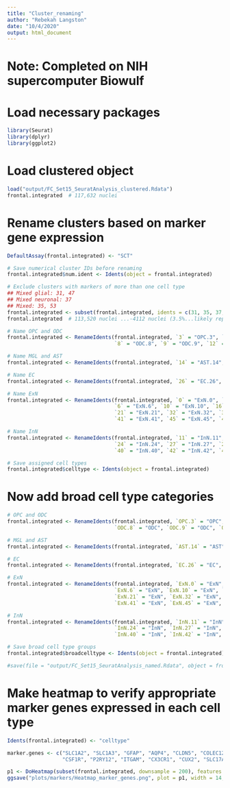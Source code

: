 ```yaml
---
title: "Cluster_renaming"
author: "Rebekah Langston"
date: "10/4/2020"
output: html_document
---
```


# Note: Completed on NIH supercomputer Biowulf

# Load necessary packages
```r
library(Seurat)
library(dplyr)
library(ggplot2)
```

# Load clustered object
```r
load("output/FC_Set15_SeuratAnalysis_clustered.Rdata")
frontal.integrated  # 117,632 nuclei
```

# Rename clusters based on marker gene expression
```r
DefaultAssay(frontal.integrated) <- "SCT"

# Save numerical cluster IDs before renaming
frontal.integrated$num.ident <- Idents(object = frontal.integrated)

# Exclude clusters with markers of more than one cell type
## Mixed glial: 31, 47
## Mixed neuronal: 37
## Mixed: 35, 53
frontal.integrated <- subset(frontal.integrated, idents = c(31, 35, 37, 47, 53), invert = TRUE)
frontal.integrated  # 113,520 nuclei ...-4112 nuclei (3.5%...likely represents some doublets)

# Name OPC and ODC
frontal.integrated <- RenameIdents(frontal.integrated, `3` = "OPC.3", `44` = "OPC.44", `2` = "ODC.2", `7` = "ODC.7",
                                   `8` = "ODC.8", `9` = "ODC.9", `12` = "ODC.12", `29` = "ODC.29")

# Name MGL and AST
frontal.integrated <- RenameIdents(frontal.integrated, `14` = "AST.14", `15` = "AST.15", `18` = "AST.18", `13` = "MGL.13", `25` = "MGL.25")

# Name EC 
frontal.integrated <- RenameIdents(frontal.integrated, `26` = "EC.26", `30` = "EC.30", `46` = "EC.46", `49` = "EC.49")

# Name ExN
frontal.integrated <- RenameIdents(frontal.integrated, `0` = "ExN.0", `1` = "ExN.1", `4` = "ExN.4", `5` = "ExN.5",
                                   `6` = "ExN.6", `10` = "ExN.10", `16` = "ExN.16", `17` = "ExN.17", `19` = "ExN.19", 
                                   `21` = "ExN.21", `32` = "ExN.32", `33` = "ExN.33", `34` = "ExN.34", `39` = "ExN.39", 
                                   `41` = "ExN.41", `45` = "ExN.45", `48` = "ExN.48", `52` = "ExN.52")

# Name InN
frontal.integrated <- RenameIdents(frontal.integrated, `11` = "InN.11", `20` = "InN.20", `22` = "InN.22", `23` = "InN.23", 
                                   `24` = "InN.24", `27` = "InN.27", `28` = "InN.28", `36` = "InN.36", `38` = "InN.38", 
                                   `40` = "InN.40", `42` = "InN.42", `43` = "InN.43", `50` = "InN.50", `51` = "InN.51")

# Save assigned cell types
frontal.integrated$celltype <- Idents(object = frontal.integrated)
```

# Now add broad cell type categories
```r
# OPC and ODC
frontal.integrated <- RenameIdents(frontal.integrated, `OPC.3` = "OPC", `OPC.44` = "OPC", `ODC.2` = "ODC", `ODC.7` = "ODC",
                                   `ODC.8` = "ODC", `ODC.9` = "ODC", `ODC.12` = "ODC", `ODC.29` = "ODC")

# MGL and AST
frontal.integrated <- RenameIdents(frontal.integrated, `AST.14` = "AST", `AST.15` = "AST", `AST.18` = "AST", `MGL.13` = "MGL", `MGL.25` = "MGL")

# EC
frontal.integrated <- RenameIdents(frontal.integrated, `EC.26` = "EC", `EC.30` = "EC", `EC.46` = "EC", `EC.49` = "EC")

# ExN
frontal.integrated <- RenameIdents(frontal.integrated, `ExN.0` = "ExN", `ExN.1` = "ExN", `ExN.4` = "ExN", `ExN.5` = "ExN",
                                   `ExN.6` = "ExN", `ExN.10` = "ExN", `ExN.16` = "ExN", `ExN.17` = "ExN", `ExN.19` = "ExN", 
                                   `ExN.21` = "ExN", `ExN.32` = "ExN", `ExN.33` = "ExN", `ExN.34` = "ExN", `ExN.39` = "ExN", 
                                   `ExN.41` = "ExN", `ExN.45` = "ExN", `ExN.48` = "ExN", `ExN.52` = "ExN")

# InN
frontal.integrated <- RenameIdents(frontal.integrated, `InN.11` = "InN", `InN.20` = "InN", `InN.22` = "InN", `InN.23` = "InN", 
                                   `InN.24` = "InN", `InN.27` = "InN", `InN.28` = "InN", `InN.36` = "InN", `InN.38` = "InN", 
                                   `InN.40` = "InN", `InN.42` = "InN", `InN.43` = "InN", `InN.50` = "InN", `InN.51` = "InN")

# Save broad cell type groups
frontal.integrated$broadcelltype <- Idents(object = frontal.integrated)

#save(file = "output/FC_Set15_SeuratAnalysis_named.Rdata", object = frontal.integrated)
```

# Make heatmap to verify appropriate marker genes expressed in each cell type
```r
Idents(frontal.integrated) <- "celltype"

marker.genes <- c("SLC1A2", "SLC1A3", "GFAP", "AQP4", "CLDN5", "COLEC12", "OLIG2", "PDGFRA", "VCAN", "PLP1", "MOBP", "ST18", 
                  "CSF1R", "P2RY12", "ITGAM", "CX3CR1", "CUX2", "SLC17A7", "RORB", "THEMIS", "GAD1", "SST", "VIP", "PVALB")

p1 <- DoHeatmap(subset(frontal.integrated, downsample = 200), features = marker.genes, size = 3, draw.lines = F)
ggsave("plots/markers/Heatmap_marker_genes.png", plot = p1, width = 14, height = 6)
```

